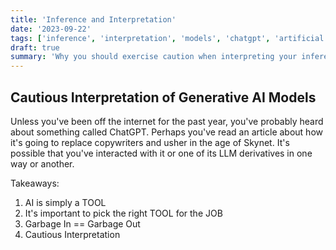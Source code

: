 ```yaml
---
title: 'Inference and Interpretation'
date: '2023-09-22'
tags: ['inference', 'interpretation', 'models', 'chatgpt', 'artificial intelligence']
draft: true
summary: 'Why you should exercise caution when interpreting your inference results.'
---
```


## Cautious Interpretation of Generative AI Models

Unless you've been off the internet for the past year, you've probably heard about something called ChatGPT. Perhaps you've read an article about how it's going to replace copywriters and usher in the age of Skynet. It's possible that you've interacted with it or one of its LLM derivatives in one way or another.

Takeaways:

<ol>
  <li>AI is simply a TOOL</li>
  <li>It's important to pick the right TOOL for the JOB</li>
  <li>Garbage In == Garbage Out</li>
  <li>Cautious Interpretation</li>
</ol>
